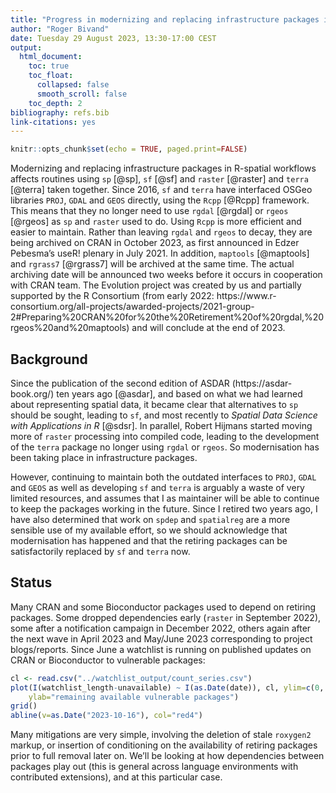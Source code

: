 ```yaml
---
title: "Progress in modernizing and replacing infrastructure packages in R-spatial workflows"
author: "Roger Bivand"
date: Tuesday 29 August 2023, 13:30-17:00 CEST
output:
  html_document:
    toc: true
    toc_float:
      collapsed: false
      smooth_scroll: false
    toc_depth: 2
bibliography: refs.bib
link-citations: yes
---
```


```r
knitr::opts_chunk$set(echo = TRUE, paged.print=FALSE)
```

Modernizing and replacing infrastructure packages in R-spatial workflows affects routines using `sp` [@sp], `sf` [@sf] and `raster` [@raster] and `terra` [@terra] taken together. Since 2016, `sf` and `terra` have interfaced OSGeo libraries `PROJ`, `GDAL` and `GEOS` directly, using the `Rcpp` [@Rcpp] framework. This means that they no longer need to use `rgdal` [@rgdal] or `rgeos` [@rgeos] as `sp` and `raster` used to do. Using `Rcpp` is more efficient and easier to maintain. Rather than leaving `rgdal` and `rgeos` to decay, they are being archived on CRAN in October 2023, as first announced in Edzer Pebesma's useR! plenary in July 2021. In addition, `maptools` [@maptools] and `rgrass7` [@rgrass7] will be archived at the same time. The actual archiving date will be announced two weeks before it occurs in cooperation with CRAN team. The Evolution project was created by us and partially supported by the R Consortium (from early 2022: https://www.r-consortium.org/all-projects/awarded-projects/2021-group-2#Preparing%20CRAN%20for%20the%20Retirement%20of%20rgdal,%20rgeos%20and%20maptools) and will conclude at the end of 2023.

## Background

Since the publication of the second edition of ASDAR (https://asdar-book.org/) ten years ago [@asdar], and based on what we had learned about representing spatial data, it became clear that alternatives to `sp` should be sought, leading to `sf`, and most recently to *Spatial Data Science with Applications in R* [@sdsr]. In parallel, Robert Hijmans started moving more of `raster` processing into compiled code, leading to the development of the `terra` package no longer using `rgdal` or `rgeos`. So modernisation has been taking place in infrastructure packages.

However, continuing to maintain both the outdated interfaces to `PROJ`, `GDAL` and `GEOS` as well as developing `sf` and `terra` is arguably a waste of very limited resources, and assumes that I as maintainer will be able to continue to keep the packages working in the future. Since I retired two years ago, I have also determined that work on `spdep` and `spatialreg` are a more sensible use of my available effort, so we should acknowledge that modernisation has happened and that the retiring packages can be satisfactorily replaced by `sf` and `terra` now. 

## Status

Many CRAN and some Bioconductor packages used to depend on retiring packages. Some dropped dependencies early (`raster` in September 2022), some after a notification campaign in December 2022, others again after the next wave in April 2023 and May/June 2023 corresponding to project blogs/reports. Since June a watchlist is running on published updates on CRAN or Bioconductor to vulnerable packages:

```r
cl <- read.csv("../watchlist_output/count_series.csv")
plot(I(watchlist_length-unavailable) ~ I(as.Date(date)), cl, ylim=c(0, 225), xlim=as.Date(c("2023-06-01", "2023-10-31")), xlab="",
    ylab="remaining available vulnerable packages")
grid()
abline(v=as.Date("2023-10-16"), col="red4")
```

Many mitigations are very simple, involving the deletion of stale `roxygen2` markup, or insertion of conditioning on the availability of retiring packages prior to full removal later on. We'll be looking at how dependencies between packages play out (this is general across language environments with contributed extensions), and at this particular case.